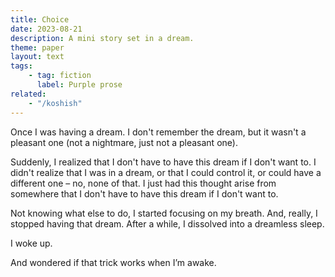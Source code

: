 ```yaml
---
title: Choice
date: 2023-08-21
description: A mini story set in a dream.
theme: paper
layout: text
tags:
    - tag: fiction
      label: Purple prose
related:
    - "/koshish"
---
```


Once I was having a dream. I don't remember the dream, but it wasn't a pleasant
one (not a nightmare, just not a pleasant one).

Suddenly, I realized that I don't have to have this dream if I don't want to. I
didn't realize that I was in a dream, or that I could control it, or could have
a different one – no, none of that. I just had this thought arise from somewhere
that I don't have to have this dream if I don't want to.

Not knowing what else to do, I started focusing on my breath. And, really, I
stopped having that dream. After a while, I dissolved into a dreamless sleep.

I woke up.

And wondered if that trick works when I’m awake.
